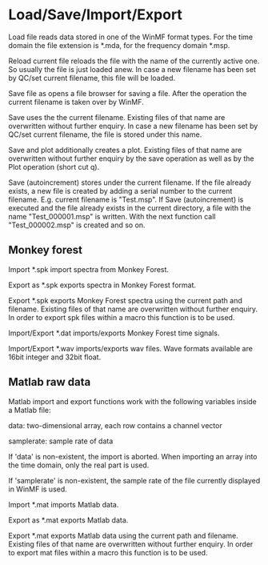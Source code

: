 # Load/Save/Import/Export

Load file reads data stored in one of the WinMF format types. For the time domain the file extension is *.mda, for the frequency domain *.msp.

Reload current file reloads the file with the name of the currently active one. So usually the file is just loaded anew. In case a new filename has been set by QC/set current filename, this file will be loaded.

Save file as opens a file browser for saving a file. After the operation the current filename is taken over by WinMF.

Save uses the the current filename. Existing files of that name are overwritten without further enquiry. In case a new filename has been set by QC/set current filename, the file is stored under this name.

Save and plot additionally creates a plot. Existing files of that name are overwritten without further enquiry by the save operation as well as by the Plot operation (short cut q).

Save (autoincrement) stores under the current filename. If the file already exists, a new file is created by adding a serial number to the current filename. E.g. current filename is "Test.msp". If Save (autoincrement) is executed and the file already exists in the current directory, a file with the name "Test_000001.msp" is written. With the next function call "Test_000002.msp" is created and so on.

## Monkey forest

Import *.spk import spectra from Monkey Forest.

Export as *.spk exports spectra in Monkey Forest format.

Export *.spk exports Monkey Forest spectra using the current path and filename. Existing files of that name are overwritten without further enquiry. In order to export spk files within a macro this function is to be used.

Import/Export *.dat imports/exports Monkey Forest time signals.

Import/Export *.wav imports/exports wav files. Wave formats available are 16bit integer and 32bit float.

## Matlab raw data

Matlab import and export functions work with the following variables inside a Matlab file:

data: two-dimensional array, each row contains a channel vector

samplerate: sample rate of data

If 'data' is non-existent, the import is aborted. When importing an array into the time domain, only the real part is used.

If 'samplerate' is non-existent, the sample rate of the file currently displayed in WinMF is used.

Import *.mat imports Matlab data.

Export as *.mat exports Matlab data.

Export *.mat exports Matlab data using the current path and filename. Existing files of that name are overwritten without further enquiry. In order to export mat files within a macro this function is to be used.

